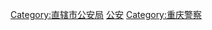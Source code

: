 {{Catmore}}

[[Category:直辖市公安局|Category:直辖市公安局]]
[[Category:重庆市人民政府组成部门|公安]]
[[Category:重庆警察|Category:重庆警察]]